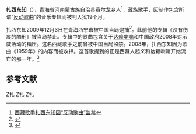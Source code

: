 '''扎西东知'''（{{bd|1969年||catIdx=Z,扎}}），[[青海省|青海省]][[河南蒙古族自治县|河南蒙古族自治县]]赛尔龙乡人<ref>[http://www.powertoronto.com/?action-viewnews-itemid-90366 西藏歌手扎西东知因“反动歌曲”监禁]{{dead link|date=2018年3月 |bot=InternetArchiveBot |fix-attempted=yes }}</ref>，藏族歌手，因制作包含所谓“[[反动歌曲|反动歌曲]]”的音乐专辑而被判入狱19个月。

扎西东知2009年12月3日在[[青海|青海]][[西宁市|西宁市]]被中国当局逮捕<ref>{{cite news  | language =en  | url =http://www.timesonline.co.uk/tol/news/world/asia/article6943997.ece  | title =Tibetan singer Tashi Dondrup arrested over 'subversive' CD  | work =泰晤士报  | date =December 4, 2009  | accessdate =2010年2月1日  | archive-date =2010年6月1日  | archive-url =https://web.archive.org/web/20100601020716/http://www.timesonline.co.uk/tol/news/world/asia/article6943997.ece  | dead-url =no  }}</ref>。此前他的专辑《没有伤痕的酷刑》被当局禁止。专辑中的歌曲包含关于[[达赖喇嘛|达赖喇嘛]]和中国政府2008年对示威活动的镇压。这名西藏歌手之前曾被中国当局监禁。2008年，扎西东知因为歌曲《1959年》的内容而被收押。这首歌提到的正是西藏人起义和达赖喇嘛开始流亡的那一年。<ref>{{cite news | language =zh | url =http://www1.voanews.com/chinese/news/china/TIBET-SINGER_20100131-83199172.html | title =西藏歌手扎西东知因“反动歌曲”被判刑 | work =美国之音 | date =2010年1月31日 | accessdate =2010年2月1日 | archive-url =https://web.archive.org/web/20100203210024/http://www1.voanews.com/chinese/news/china/TIBET-SINGER_20100131-83199172.html | archive-date =2010年2月3日 | dead-url =yes }}</ref>

==参考文献==
{{reflist}}
{{VOA}}

[[Category:中华人民共和国政治犯|Z扎]]
[[Category:河南县人|Z扎]]
[[Category:藏族歌手|Z扎]]
